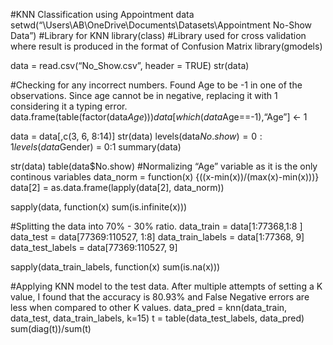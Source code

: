 #KNN Classification using Appointment data 
setwd("\\Users\\AB\\OneDrive\\Documents\\Datasets\\Appointment No-Show Data")
#Library for KNN
library(class)
#Library used for cross validation where result is produced in the format of Confusion Matrix
library(gmodels)

data = read.csv("No_Show.csv", header = TRUE)
str(data)

#Checking for any incorrect numbers. Found Age to be -1 in one of the observations. Since age cannot be in negative, replacing it with 1 considering it a typing error.
data.frame(table(factor(data$Age)))
data[which(data$Age==-1),"Age"] <- 1

data = data[,c(3, 6, 8:14)]
str(data)
levels(data$No.show) = 0:1
levels(data$Gender) = 0:1
summary(data)

str(data)
table(data$No.show)
#Normalizing "Age" variable as it is the only continous variables 
data_norm = function(x) {((x-min(x))/(max(x)-min(x)))}
data[2] = as.data.frame(lapply(data[2], data_norm))

sapply(data, function(x) sum(is.infinite(x)))

#Splitting the data into 70% - 30% ratio.
data_train = data[1:77368,1:8 ]
data_test = data[77369:110527, 1:8]
data_train_labels = data[1:77368, 9]
data_test_labels = data[77369:110527, 9]


sapply(data_train_labels, function(x) sum(is.na(x)))

#Applying KNN model to the test data. After multiple attempts of setting a K value, I found that the accuracy is 80.93% and False Negative errors are less when compared to other K values. 
data_pred = knn(data_train, data_test, data_train_labels, k=15)
t = table(data_test_labels, data_pred)
sum(diag(t))/sum(t)

